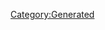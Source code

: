 {{Texts/Music
 |ID=41
 |MusicName=Silent Hacker
 |OfficialName=Silent Hacker
 |VocalName=ワルキューレ　レイナΔ東山奈央 美雲ΔJUNNA フレイアΔ鈴木みのり カナメΔ安野希世乃 マキナΔ西田望見
 |VocalNameLF=ワルキューレ　レイナΔ東山奈央　美雲ΔJUNNA<br/>フレイアΔ鈴木みのり　カナメΔ安野希世乃<br/>マキナΔ西田望見
 |Description=作品：マクロスΔ<br/><br/>歌手：ワルキューレ<br/>　　　レイナΔ東山奈央　美雲ΔJUNNA<br/>　　　フレイアΔ鈴木みのり　カナメΔ安野希世乃<br/>　　　マキナΔ西田望見<br/><br/>作詞：鈴木さえ子、TOMISIRO<br/>作曲：鈴木さえ子、TOMISIRO
 |BuyURL=https://recochoku.jp/song/S1003537002/
 |StoryDesc=ウィンダミア軍に占領された惑星ヴォルドールで、<br/>ワルキューレの潜入ミッションが開始される。<br/><br/>多数の艦船による防衛網に対して、レイナによる<br/>ハッキングが開始された。高度な軍事システムが<br/>相手でも、レイナは余裕の笑みを浮かべて見せた。
 |StoryTitle=「相手にとって不足なし」
 |BannerId=4
 |AnmStoreURL=https://anime.dmkt-sp.jp/animestore/ci_pc?workId=20867
}}
[[Category:Generated]]

